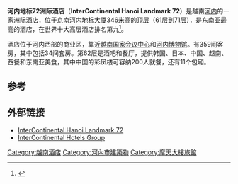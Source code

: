 {{expand|time=2014-02-23T10:48:31+00:00}}
{{onesource|time=2014-02-23T10:48:31+00:00}}
{{Infobox hotel
| hotel_name         = 河内地标72洲际酒店<br>InterContinental Hanoi Landmark 72
| image              =
| image_width        = 250px
| caption            = 河内地标72洲际酒店，2013年2月
| location           = [[美亭社|美亭社]], [[慈廉县|慈廉县]]<br />[[河内|河内]], [[越南|越南]]
| pushpin_map        = 
| coordinates        = {{coord|21|1|1.03|N|105|47|2.31|E|type:landmark_region:VN}}
| opening_date       = {{startdate|2013|09||df=y}}
| stars              = 5
| closing_date       =
| developer          =
| operator           = 
| owner              = Keangnam Vina
| number_of_restaurants = 4
| number_of_rooms    = 359
| number_of_suites   = 34
| floor_area         =
| floors             = 11
| parking            =
| website            = [http://www.ihg.com/intercontinental/hotels/gb/en/hanoi/hanha/hoteldetail/ Official website]
| footnotes          =
}}

'''河内地标72洲际酒店'''（'''InterContinental Hanoi Landmark 72'''）是越南[[河内|河内]]的一家[[洲际酒店|洲际酒店]]，位于[[京南河内地标大厦|京南河内地标大厦]]346米高的顶层（61层到71层），是东南亚最高的酒店，在世界十大高层酒店排名第九<ref>{{cite news|last=|first=ANI|url=http://timesofindia.indiatimes.com/life-style/travel/Worlds-10-highest-hotels-revealed/articleshow/18832546.cms|title=World's 10 highest hotels revealed|work=The Times of India|date=25 March 2012|accessdate=2013-03-26|archive-date=2013-03-24|archive-url=https://web.archive.org/web/20130324182614/http://timesofindia.indiatimes.com/life-style/travel/Worlds-10-highest-hotels-revealed/articleshow/18832546.cms|dead-url=no}}</ref>。

酒店位于河内西部的商业区，靠近[[越南国家会议中心|越南国家会议中心]]和[[河内博物馆|河内博物馆]]。有359间客房，其中包括34间套房。第62层是酒吧和餐厅，提供韩国、日本、中国、越南、西餐和东南亚美食，其中中国的彩凤楼可容纳200人就餐，还有11个包厢。

==参考==
{{reflist}}

== 外部链接 ==
*[http://www.ihg.com/intercontinental/hotels/gb/en/hanoi/hanha/hoteldetail/ InterContinental Hanoi Landmark 72] {{Wayback|url=http://www.ihg.com/intercontinental/hotels/gb/en/hanoi/hanha/hoteldetail/ |date=20130909030438 }}
*[http://www.ihg.com/hotels/gb/en/reservation/ InterContinental Hotels Group] {{Wayback|url=http://www.ihg.com/hotels/gb/en/reservation/ |date=20140224032019 }}

[[Category:越南酒店|Category:越南酒店]]
[[Category:河內市建築物|Category:河內市建築物]]
[[Category:摩天大樓旅館|Category:摩天大樓旅館]]